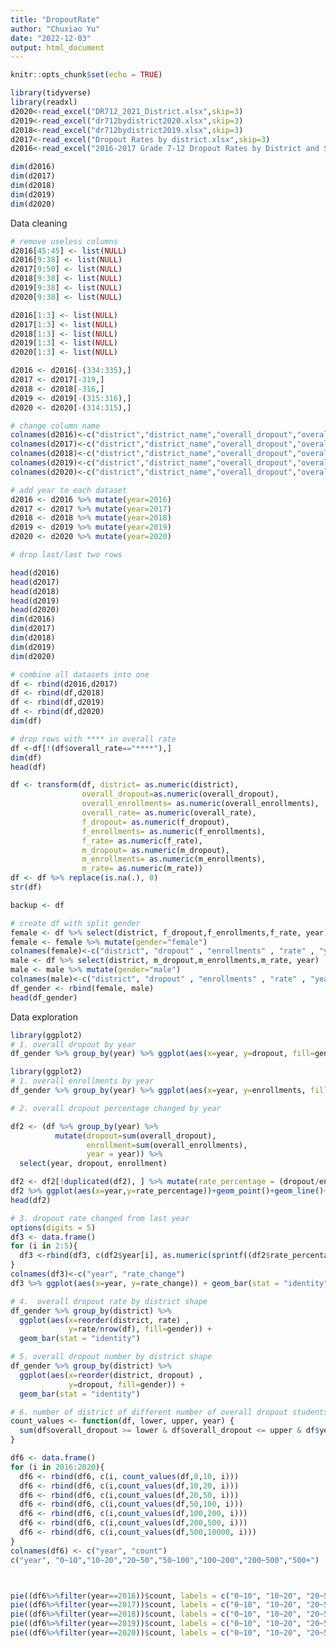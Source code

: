 ```yaml
---
title: "DropoutRate"
author: "Chuxiao Yu"
date: "2022-12-03"
output: html_document
---
```


```r
knitr::opts_chunk$set(echo = TRUE)
```

```r
library(tidyverse)
library(readxl)
d2020<-read_excel("DR712_2021_District.xlsx",skip=3)
d2019<-read_excel("dr712bydistrict2020.xlsx",skip=3)
d2018<-read_excel("dr712bydistrict2019.xlsx",skip=3)
d2017<-read_excel("Dropout Rates by district.xlsx",skip=3)
d2016<-read_excel("2016-2017 Grade 7-12 Dropout Rates by District and Subgroup updated 4-12-18.xlsx",skip=7)
```

```r
dim(d2016)
dim(d2017)
dim(d2018)
dim(d2019)
dim(d2020)
```
Data cleaning
```r
# remove useless columns
d2016[45:45] <- list(NULL)
d2016[9:38] <- list(NULL)
d2017[9:50] <- list(NULL)
d2018[9:38] <- list(NULL)
d2019[9:38] <- list(NULL)
d2020[9:38] <- list(NULL)
```

```r
d2016[1:3] <- list(NULL)
d2017[1:3] <- list(NULL)
d2018[1:3] <- list(NULL)
d2019[1:3] <- list(NULL)
d2020[1:3] <- list(NULL)

d2016 <- d2016[-(334:335),]
d2017 <- d2017[-319,]
d2018 <- d2018[-316,]
d2019 <- d2019[-(315:316),]
d2020 <- d2020[-(314:315),]
```

```r
# change column name
colnames(d2016)<-c("district","district_name","overall_dropout","overall_enrollments","overall_rate","f_dropout","f_enrollments","f_rate","m_dropout","m_enrollments","m_rate")
colnames(d2017)<-c("district","district_name","overall_dropout","overall_enrollments","overall_rate","f_dropout","f_enrollments","f_rate","m_dropout","m_enrollments","m_rate")
colnames(d2018)<-c("district","district_name","overall_dropout","overall_enrollments","overall_rate","f_dropout","f_enrollments","f_rate","m_dropout","m_enrollments","m_rate")
colnames(d2019)<-c("district","district_name","overall_dropout","overall_enrollments","overall_rate","f_dropout","f_enrollments","f_rate","m_dropout","m_enrollments","m_rate")
colnames(d2020)<-c("district","district_name","overall_dropout","overall_enrollments","overall_rate","f_dropout","f_enrollments","f_rate","m_dropout","m_enrollments","m_rate")
```

```r
# add year to each dataset
d2016 <- d2016 %>% mutate(year=2016)
d2017 <- d2017 %>% mutate(year=2017)
d2018 <- d2018 %>% mutate(year=2018)
d2019 <- d2019 %>% mutate(year=2019)
d2020 <- d2020 %>% mutate(year=2020)

# drop last/last two rows
```

```r
head(d2016)
head(d2017)
head(d2018)
head(d2019)
head(d2020)
dim(d2016)
dim(d2017)
dim(d2018)
dim(d2019)
dim(d2020)
```

```r
# combine all datasets into one
df <- rbind(d2016,d2017)
df <- rbind(df,d2018)
df <- rbind(df,d2019)
df <- rbind(df,d2020)
dim(df)
```
```r
# drop rows with **** in overall rate
df <-df[!(df$overall_rate=="****"),]
dim(df)
head(df)
```
```r
df <- transform(df, district= as.numeric(district),
                overall_dropout=as.numeric(overall_dropout),
                overall_enrollments= as.numeric(overall_enrollments),
                overall_rate= as.numeric(overall_rate),
                f_dropout= as.numeric(f_dropout),
                f_enrollments= as.numeric(f_enrollments),
                f_rate= as.numeric(f_rate),
                m_dropout= as.numeric(m_dropout),
                m_enrollments= as.numeric(m_enrollments),
                m_rate= as.numeric(m_rate))
df <- df %>% replace(is.na(.), 0)
str(df)
```

```r
backup <- df
```

```r
# create df with split gender
female <- df %>% select(district, f_dropout,f_enrollments,f_rate, year)
female <- female %>% mutate(gender="female")
colnames(female)<-c("district", "dropout" , "enrollments" , "rate" , "year", "gender")
male <- df %>% select(district, m_dropout,m_enrollments,m_rate, year)
male <- male %>% mutate(gender="male")
colnames(male)<-c("district", "dropout" , "enrollments" , "rate" , "year", "gender")
df_gender <- rbind(female, male)
head(df_gender)
```

Data exploration
```r
library(ggplot2)
# 1. overall dropout by year
df_gender %>% group_by(year) %>% ggplot(aes(x=year, y=dropout, fill=gender)) + geom_bar(stat = "identity")

```
```r
library(ggplot2)
# 1. overall enrollments by year
df_gender %>% group_by(year) %>% ggplot(aes(x=year, y=enrollments, fill=gender)) + geom_bar(stat = "identity")

```

```r
# 2. overall dropout percentage changed by year 

df2 <- (df %>% group_by(year) %>%
          mutate(dropout=sum(overall_dropout),
                 enrollment=sum(overall_enrollments), 
                 year = year)) %>% 
  select(year, dropout, enrollment)

df2 <- df2[!duplicated(df2), ] %>% mutate(rate_percentage = (dropout/enrollment))
df2 %>% ggplot(aes(x=year,y=rate_percentage))+geom_point()+geom_line()+ylim(0.01, 0.021)
head(df2)
```

```r
# 3. dropout rate changed from last year
options(digits = 5) 
df3 <- data.frame()
for (i in 2:5){
  df3 <-rbind(df3, c(df2$year[i], as.numeric(sprintf((df2$rate_percentage[i] - df2$rate_percentage[i-1]) , fmt = '%#.5f'))))
}
colnames(df3)<-c("year", "rate_change")
df3 %>% ggplot(aes(x=year, y=rate_change)) + geom_bar(stat = "identity") + geom_text(aes(label=rate_change))
```

```r
# 4.  overall dropout rate by district shape
df_gender %>% group_by(district) %>% 
  ggplot(aes(x=reorder(district, rate) , 
             y=rate/nrow(df), fill=gender)) + 
  geom_bar(stat = "identity")
```

```r
# 5. overall dropout number by district shape
df_gender %>% group_by(district) %>% 
  ggplot(aes(x=reorder(district, dropout) , 
             y=dropout, fill=gender)) + 
  geom_bar(stat = "identity")
```

```r
# 6. number of district of different number of overall dropout students
count_values <- function(df, lower, upper, year) {
  sum(df$overall_dropout >= lower & df$overall_dropout <= upper & df$year == year)
}

df6 <- data.frame()
for (i in 2016:2020){
  df6 <- rbind(df6, c(i, count_values(df,0,10, i)))
  df6 <- rbind(df6, c(i,count_values(df,10,20, i)))
  df6 <- rbind(df6, c(i,count_values(df,20,50, i)))
  df6 <- rbind(df6, c(i,count_values(df,50,100, i)))
  df6 <- rbind(df6, c(i,count_values(df,100,200, i)))
  df6 <- rbind(df6, c(i,count_values(df,200,500, i)))
  df6 <- rbind(df6, c(i,count_values(df,500,10000, i)))
}
colnames(df6) <- c("year", "count")
c("year", "0~10","10~20","20~50","50~100","100~200","200~500","500+")



pie((df6%>%filter(year==2016))$count, labels = c("0~10", "10~20", "20~50", "50~100", "100~200", "200~500", "500+"), main="number of dropout(2016)")
pie((df6%>%filter(year==2017))$count, labels = c("0~10", "10~20", "20~50", "50~100", "100~200", "200~500", "500+"), main="number of dropout(2017)")
pie((df6%>%filter(year==2018))$count, labels = c("0~10", "10~20", "20~50", "50~100", "100~200", "200~500", "500+"), main="number of dropout(2018)")
pie((df6%>%filter(year==2019))$count, labels = c("0~10", "10~20", "20~50", "50~100", "100~200", "200~500", "500+"), main="number of dropout(2019)")
pie((df6%>%filter(year==2020))$count, labels = c("0~10", "10~20", "20~50", "50~100", "100~200", "200~500", "500+"), main="number of dropout(2020)")
```


```r
```


